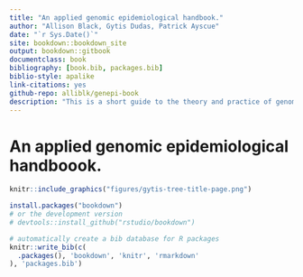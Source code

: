 ```yaml
---
title: "An applied genomic epidemiological handbook."
author: "Allison Black, Gytis Dudas, Patrick Ayscue"
date: "`r Sys.Date()`"
site: bookdown::bookdown_site
output: bookdown::gitbook
documentclass: book
bibliography: [book.bib, packages.bib]
biblio-style: apalike
link-citations: yes
github-repo: alliblk/genepi-book
description: "This is a short guide to the theory and practice of genomic epidemiology, oriented towards viral pathogens."
---
```


# An applied genomic epidemiological handboook.

```r
knitr::include_graphics("figures/gytis-tree-title-page.png")
```

```r
install.packages("bookdown")
# or the development version
# devtools::install_github("rstudio/bookdown")
```

```r
# automatically create a bib database for R packages
knitr::write_bib(c(
  .packages(), 'bookdown', 'knitr', 'rmarkdown'
), 'packages.bib')
```

